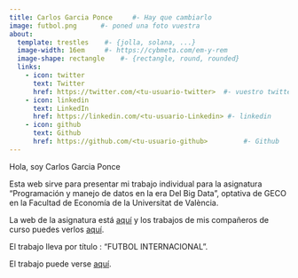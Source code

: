 ---
title: Carlos Garcia Ponce     #- Hay que cambiarlo
image: futbol.png      #- poned una foto vuestra
about:
  template: trestles    #- {jolla, solana, ...}
  image-width: 16em     #- https://cybmeta.com/em-y-rem
  image-shape: rectangle    #- {rectangle, round, rounded}
  links:
    - icon: twitter
      text: Twitter
      href: https://twitter.com/<tu-usuario-twitter>  #- vuestro twitter
    - icon: linkedin
      text: LinkedIn
      href: https://linkedin.com/<tu-usuario-Linkedin> #- linkedin
    - icon: github
      text: Github
      href: https://github.com/<tu-usuario-github>         #- Github
---
        
Hola, soy Carlos Garcia Ponce
      
Esta web sirve para presentar mi trabajo individual para la asignatura "Programación y manejo de datos en la era Del Big Data", optativa de GECO en la Facultad de Economía de la Universitat de València.

La web de la asignatura está [aquí](https://perezp44.github.io/intro-ds-22-23-web/){target="_blank"} y los trabajos de mis compañeros de curso puedes verlos [aquí](https://perezp44.github.io/intro-ds-22-23-web/07-trabajos_2022-23.html){target="_blank"}.



El trabajo lleva por título : "FUTBOL INTERNACIONAL".


El trabajo puede verse [aquí](my_trabajo_BigData.html).